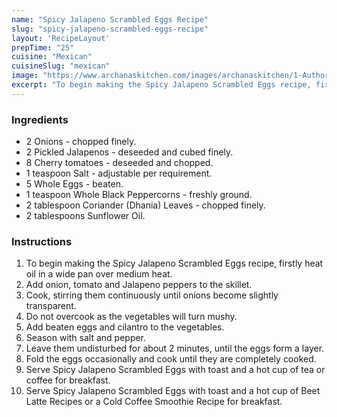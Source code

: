 ---
name: "Spicy Jalapeno Scrambled Eggs Recipe"
slug: "spicy-jalapeno-scrambled-eggs-recipe"
layout: 'RecipeLayout'
prepTime: "25"
cuisine: "Mexican"
cuisineSlug: "mexican"
image: "https://www.archanaskitchen.com/images/archanaskitchen/1-Author/Karthika_Gopalakrishnan/Spicy_Jalepeno_Scrambled_Eggs.jpg"
excerpt: "To begin making the Spicy Jalapeno Scrambled Eggs recipe, firstly heat oil in a wide pan over medium heat"
---

### Ingredients

- 2 Onions - chopped finely.
- 2 Pickled Jalapenos - deseeded and cubed finely.
- 8 Cherry tomatoes - deseeded and chopped.
- 1 teaspoon Salt - adjustable per requirement.
- 5 Whole Eggs - beaten.
- 1 teaspoon Whole Black Peppercorns - freshly ground.
- 2 tablespoon Coriander (Dhania) Leaves - chopped finely.
- 2 tablespoons Sunflower Oil.

### Instructions

1. To begin making the Spicy Jalapeno Scrambled Eggs recipe, firstly heat oil in a wide pan over medium heat.
1. Add onion, tomato and Jalapeno peppers to the skillet.
1. Cook, stirring them continuously until onions become slightly transparent.
1. Do not overcook as the vegetables will turn mushy.
1. Add beaten eggs and cilantro to the vegetables.
1. Season with salt and pepper.
1. Leave them undisturbed for about 2 minutes, until the eggs form a layer.
1. Fold the eggs occasionally and cook until they are completely cooked.
1. Serve Spicy Jalapeno Scrambled Eggs with toast and a hot cup of tea or coffee for breakfast.
1. Serve Spicy Jalapeno Scrambled Eggs with toast and a hot cup of Beet Latte Recipes or a Cold Coffee Smoothie Recipe for breakfast.
